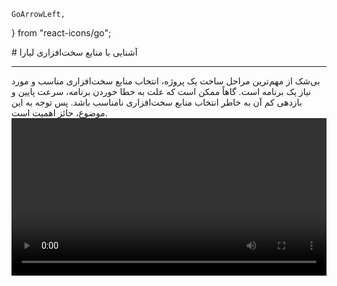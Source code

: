     GoArrowLeft,
} from "react-icons/go";


<Layout>
<Head>
<title>مستندات منابع سخت‌افزاری پلتفرم  - لیارا</title>
</Head>
# آشنایی با منابع سخت‌افزاری لیارا

<hr className="mb-2" />
بی‌شک از مهم‌ترین مراحل ساخت یک پروژه، انتخاب منابع سخت‌افزاری مناسب و مورد نیاز یک برنامه است. گاهاً ممکن است که علت به خطا خوردن برنامه، سرعت پایین و بازدهی کم آن به خاطر انتخاب منابع سخت‌افزاری نامناسب باشد. پس توجه به این موضوع، حائز اهمیت است.

<br />
<video
src="https://files.liara.ir/liara/pricing/pricing.mp4"
controls="controls"
className="block w-full"
width="100%"
/>
<br />


<Alert variant="success">
<p>
همچنین بخوانید: <a href="../observations/hardware#find-best-plan-by-monitoring" className="blue-link">انتخاب بهترین پلن برای برنامه با استفاده از گزارشات سخت‌افزاری</a>
</p>
</Alert>
<div className="h-2" />
<img src="https://files.liara.ir/liara/docs/hardware-plans.png" alt="see-hardware-plans"/>
<div className="h-4" />

به صورت کلی، لیارا پلن‌های سخت‌افزاری زیر را ارائه می‌دهد:

<Section id='mercury' title="پلن عطارد (رایگان)" />
این پلن برای برنامه‌های سبک با تعداد کاربران بسیار کم؛ مناسب است. اگر که صرفاً می‌خواهید از برنامه خود، تست بگیرید و یا برنامه‌تان، نیازی به منابع سخت‌افزاری خاصی ندارد، بیشتر شامل داده‌های ثابت است و کمترین پردازش ممکن را انجام می‌دهد؛ می‌توانید از این پلن استفاده کنید. 

<Section id='earth' title="پلن زمین (اقتصادی)" />
اگر که در برنامه خود، تعداد کاربرانتان متوسط رو به بالا است و روزانه، تعداد پردازش‌هایی که برنامه انجام می‌دهد؛ در حد متوسط است. می‌توانید از این پلن استفاده کنید. این پلن، نسبت به هزینه‌ای که دارد، صرفه بیشتری دارد و مناسب مواقعی است که قصد ندارید برای خدمات مربوط به میزبانی ابری، هزینه سنگینی را پرداخت کنید.  

<Section id='mars' title="پلن مریخ (اقتصادی پلاس)" />
این پلن، همانند پلن زمین است و مزیتش نسبت به آن، این است که 
برای پردازش‌های بیشتر، عملکرد بهتری از خود، ارائه می‌دهد و می‌تواند حجم بیشتری از داده‌های جدید را درون خود، ذخیره کند.

<Section id='jupiter-saturn' title="پلن‌های مشتری و زحل (استاندارد و استاندارد پلاس)" />
بهترین پلن انتخابی برای کسب و کارهای نیمه حرفه‌ای و رو به بالا، پلن‌های مشتری و زحل، می‌باشند. این پلن‌ها می‌توانند حجم زیادی از درخواست کاربران را بدون کمترین کاهش سرعت، پردازش کنند؛ داده‌های زیادی درون خود ذخیره کنند و در نهایت، عملکرد خوبی را ارائه دهند.

<Section id='uranus-neptune' title="پلن‌های اورانوس و نپتون (حرفه‌ای و حرفه‌ای پلاس)" />
اگر که کسب و کارتان به حدی حساس است که حداقل کندی و اتلاف وقت، در آن 
ممکن نیست؛ اگر که کاربران بسیار زیادی دارید؛ در حدودی که روزانه ده‌ها هزار درخواست به برنامه‌تان ارسال می‌شود؛ اگر که داده‌های بسیار زیادی برای پردازش دارید و سر و کارتان حوالی Big Data است؛ اگر که قصد دارید مدل‌های هوش مصنوعی خود را بسازید و ... . این دو پلن مناسب کار شما است.

</Layout>